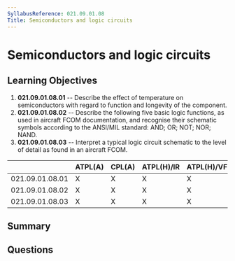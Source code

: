 ```yaml
---
SyllabusReference: 021.09.01.08
Title: Semiconductors and logic circuits
---
```


# Semiconductors and logic circuits

## Learning Objectives

1. **021.09.01.08.01** -- Describe the effect of temperature on semiconductors
   with regard to function and longevity of the component.
2. **021.09.01.08.02** -- Describe the following five basic logic functions, as
   used in aircraft FCOM documentation, and recognise their schematic symbols
   according to the ANSI/MIL standard: AND; OR; NOT; NOR; NAND.
3. **021.09.01.08.03** -- Interpret a typical logic circuit schematic to the level
   of detail as found in an aircraft FCOM.

|                 | ATPL(A) | CPL(A) | ATPL(H)/IR | ATPL(H)/VFR | CPL(H) | IR  | CBIR(A) |
| --------------- | ------- | ------ | ---------- | ----------- | ------ | --- | ------- |
| 021.09.01.08.01 | X       | X      | X          | X           | X      |     |         |
| 021.09.01.08.02 | X       | X      | X          | X           | X      |     |         |
| 021.09.01.08.03 | X       | X      | X          | X           | X      |     |         |

## Summary

## Questions
